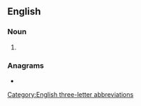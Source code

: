 {{also|aaw|aaw-}}
==English==

===Noun===
{{en-noun|-}}

# {{lb|en|military}} {{initialism of|en|[[anti-air]] [[warfare]]}}

===Anagrams===
* {{anagrams|en|a=aaw|waa}}

[[Category:English three-letter abbreviations]]
